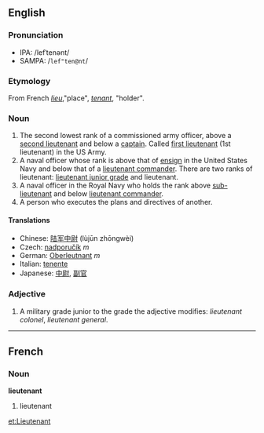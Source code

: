 ==English==
===Pronunciation===
*IPA: /lefˈtenənt/
*SAMPA: /<tt>lef"ten@nt</tt>/

===Etymology===

From French ''[[lieu]]'',"place", ''[[tenant]]'', "holder".

===Noun===

# The second lowest rank of a commissioned army officer, above a [[second lieutenant]] and below a [[captain]]. Called [[first lieutenant]] (1st lieutenant) in the US Army.
# A naval officer whose rank is above that of [[ensign]] in the United States Navy and below that of a [[lieutenant commander]].  There are two ranks of lieutenant: [[lieutenant junior grade]] and lieutenant.
# A naval officer in the Royal Navy who holds the rank above [[sub-lieutenant]] and below [[lieutenant commander]].
# A person who executes the plans and directives of another.

====Translations====
*Chinese: [[陆军中尉]] (lùjūn zhōngwèi)
*Czech: [[nadporučík]] ''m''
*German: [[Oberleutnant]] ''m''
*Italian: [[tenente]]
*Japanese: [[中尉]], [[副官]]

===Adjective===

# A military grade junior to the grade the adjective modifies: ''lieutenant colonel'', ''lieutenant general''.

----

==French==
===Noun===
'''lieutenant'''

# lieutenant

[[et:Lieutenant]]